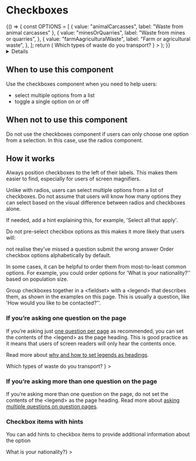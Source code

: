 <!-- Global imports -->


<!-- Local imports -->


<Meta id="D-Checkboxes" title="Checkboxes" component={Checkboxes} />

# Checkboxes

<Canvas withToolbar>
  <Story name="Checkboxes">
    {() => {
      const OPTIONS = [
        { value: "animalCarcasses", label: "Waste from animal carcasses" },
        {
          value: "minesOrQuarries",
          label: "Waste from mines or quarries",
        },
        {
          value: "farmAagriculturalWaste",
          label: "Farm or agricultural waste",
        },
      ];
      return (
        <FormGroup
          id="checkboxes"
          label={
            <h1 className="govuk-heading-l">
              Which types of waste do you transport?
            </h1>
          }
        >
          <Checkboxes
            id="checkboxes"
            fieldId="where-do-you-live-checkboxes"
            options={OPTIONS}
            hint="Select all that apply"
          />
        </FormGroup>
      );
    }}
  </Story>
</Canvas>

<Details summary="Properties" className="no-indent">
  <ArgsTable of={Checkboxes} />
</Details>

## When to use this component

Use the checkboxes component when you need to help users:

- select multiple options from a list
- toggle a single option on or off

## When not to use this component

Do not use the checkboxes component if users can only choose one option from a selection. In this case, use the radios component.

## How it works

Always position checkboxes to the left of their labels. This makes them easier to find, especially for users of screen magnifiers.

Unlike with radios, users can select multiple options from a list of checkboxes. Do not assume that users will know how many options they can select based on the visual difference between radios and checkboxes alone.

If needed, add a hint explaining this, for example, 'Select all that apply'.

Do not pre-select checkbox options as this makes it more likely that users will:

not realise they've missed a question
submit the wrong answer
Order checkbox options alphabetically by default.

In some cases, it can be helpful to order them from most-to-least common options. For example, you could order options for 'What is your nationality?'' based on population size.

Group checkboxes together in a <fieldset\> with a <legend\> that describes them, as shown in the examples on this page. This is usually a question, like 'How would you like to be contacted?''.

### If you’re asking one question on the page

If you’re asking just [one question per page] as recommended, you can set the
contents of the <legend\> as the page heading. This is good practice as it
means that users of screen readers will only hear the contents once.

Read more about [why and how to set legends as headings].

<Canvas>
  <Story name="Standard">
    <FormGroup
      id="standard"
      label={
        <h1 className="govuk-heading-l">
          Which types of waste do you transport?
        </h1>
      }
    >
      <Checkboxes
        id="standard"
        fieldId="which-types-of-waste-standard"
        options={[
          { value: "animalCarcasses", label: "Waste from animal carcasses" },
          {
            value: "minesOrQuarries",
            label: "Waste from mines or quarries",
          },
          {
            value: "farmAagriculturalWaste",
            label: "Farm or agricultural waste",
          },
        ]}
        hint="Select all that apply"
      />
    </FormGroup>
  </Story>
</Canvas>

### If you’re asking more than one question on the page

If you’re asking more than one question on the page, do not set the contents of
the <legend\> as the page heading. Read more about [asking multiple questions
on question pages].

<Canvas>
  <Story name="No heading">
    <FormGroup id="no-heading" label="Which types of waste do you transport?">
      <Checkboxes
        id="no-heading"
        fieldId="which-types-of-waste-no-heading"
        options={[
          { value: "animalCarcasses", label: "Waste from animal carcasses" },
          {
            value: "minesOrQuarries",
            label: "Waste from mines or quarries",
          },
          {
            value: "farmAagriculturalWaste",
            label: "Farm or agricultural waste",
          },
        ]}
        hint="Select all that apply"
      />
    </FormGroup>
  </Story>
</Canvas>

### Checkbox items with hints

You can add hints to checkbox items to provide additional information about the option

<Canvas>
  <Story name="With Hints">
    <FormGroup
      id="standard"
      label={<h1 className="govuk-heading-l">What is your nationality?</h1>}
    >
      <Checkboxes
        id="standard"
        fieldId="what-nationality-hints"
        options={[
          {
            value: "British",
            label: "British",
            hint: "including English, Scottish, Welsh and Northern Irish",
          },
          {
            value: "Irish",
            label: "Irish",
          },
          {
            value: "CitizenOfAnotherCountry",
            label: "Citizen of another country",
          },
        ]}
        hint="If you have dual nationality, select all options that are relevant to you."
      />
    </FormGroup>
  </Story>
</Canvas>

[one question per page]: https://design-system.service.gov.uk/patterns/question-pages/#start-by-asking-one-question-per-page
[why and how to set legends as headings]: https://design-system.service.gov.uk/get-started/labels-legends-headings
[asking multiple questions on question pages]: https://design-system.service.gov.uk/patterns/question-pages/#asking-multiple-questions-on-a-page
